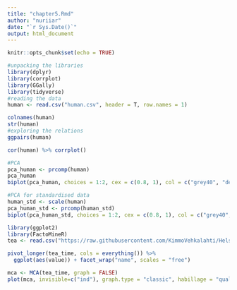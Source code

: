 ```yaml
---
title: "chapter5.Rmd"
author: "nuriiar"
date: "`r Sys.Date()`"
output: html_document
---
```


```r
knitr::opts_chunk$set(echo = TRUE)
```


```r
#unpacking the libraries
library(dplyr)
library(corrplot)
library(GGally)
library(tidyverse)
#reading the data
human <- read.csv("human.csv", header = T, row.names = 1)

colnames(human)
str(human)
#exploring the relations
ggpairs(human)

cor(human) %>% corrplot()
```



```r
#PCA
pca_human <- prcomp(human)
pca_human
biplot(pca_human, choices = 1:2, cex = c(0.8, 1), col = c("grey40", "deeppink2"))

```
```r
#PCA for standardised data
human_std <- scale(human)
pca_human_std <- prcomp(human_std)
biplot(pca_human_std, choices = 1:2, cex = c(0.8, 1), col = c("grey40", "deeppink2"))

```

```r
library(ggplot2)
library(FactoMineR)
tea <- read.csv("https://raw.githubusercontent.com/KimmoVehkalahti/Helsinki-Open-Data-Science/master/datasets/tea.csv", stringsAsFactors = TRUE)

pivot_longer(tea_time, cols = everything()) %>% 
  ggplot(aes(value)) + facet_wrap("name", scales = "free")
```

```r
mca <- MCA(tea_time, graph = FALSE)
plot(mca, invisible=c("ind"), graph.type = "classic", habillage = "quali")

```

